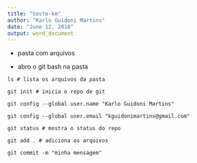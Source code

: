 ```yaml
---
title: "teste-km"
author: "Karlo Guidoni Martins"
date: "June 12, 2018"
output: word_document
---
```



- pasta com arquivos

- abro o git bash na pasta

```
ls # lista os arquivos da pasta
```

```
git init # inicia o repo de git
```


```
git config --global user.name "Karlo Guidoni Martins"

git config --global user.email "kguidonimartins@gmail.com"
```


```
git status # mostra o status do repo
```

```
git add . # adiciona os arquivos
```


``` 
git commit -m "minha mensagem"
```

